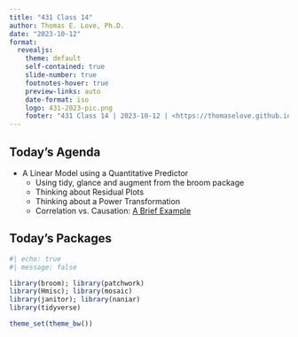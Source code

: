 ```yaml
---
title: "431 Class 14"
author: Thomas E. Love, Ph.D.
date: "2023-10-12"
format:
  revealjs: 
    theme: default
    self-contained: true
    slide-number: true
    footnotes-hover: true
    preview-links: auto
    date-format: iso
    logo: 431-2023-pic.png
    footer: "431 Class 14 | 2023-10-12 | <https://thomaselove.github.io/431-2023/>"
---
```



## Today's Agenda

- A Linear Model using a Quantitative Predictor
    - Using tidy, glance and augment from the broom package
    - Thinking about Residual Plots
    - Thinking about a Power Transformation
    - Correlation vs. Causation: [A Brief Example](http://www.tylervigen.com/spurious-correlations)

## Today's Packages

```r
#| echo: true
#| message: false

library(broom); library(patchwork)
library(Hmisc); library(mosaic)
library(janitor); library(naniar)
library(tidyverse)

theme_set(theme_bw())
```